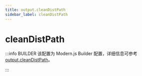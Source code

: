 ```yaml
---
title: output.cleanDistPath
sidebar_label: cleanDistPath
---
```

# cleanDistPath

:::info BUILDER
该配置为 Modern.js Builder 配置，详细信息可参考 [output.cleanDistPath](https://modernjs.dev/builder/api/config-output.html#output-cleandistpath)。

:::


<Main />
